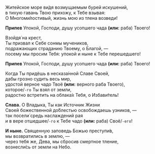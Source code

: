 Житейское море ви́дя возмущаемым бурей искушений,  
в тихую гавань Твою прихожу, к Тебе взывая:  
О Многоми́лостивый, жизнь мою из тлена возведи!

**Припев** Упокой, Господи, душу усопшего чада **(или:** раба<R>)</R> Твоего!

Взойдя́ на крест,  
Ты призвал к Себе сонмы мучеников,  
подражающих страданию Твоему, о Благой, —  
посему мы просим Тебя: упокой и ныне к Тебе перешедшего!

**Припев** Упокой, Господи, душу усопшего чада **(или:** раба<R>)</R> Твоего!

Когда Ты придёшь в несказа́нной Славе Своей,  
дабы грозно судить весь мир,  
удостой верное чадо Твоё **(или:** верного раба Твоего<R>)</R>,  
которое/`-го` Ты взял от земли,  
радостно встретить на облака́х Тебя, о Избави́тель!

**Слава.** О Владыка, Ты как Источник Жизни  
Своей божественной до́блестью освобождаешь узников, —  
так посели́ средь наслаждений рая  
и в вере отшедшее/`-го` к Тебе чадо **(или:** раба<R>)</R> Своё/`-его`!

**И ныне.** Священную заповедь Божью преступи́в,  
мы возвратились в землю, —  
через тебя же, Дева, мы сбросив смертное тление,  
вознесли́сь от земли на Небо.
